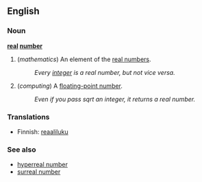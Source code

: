 ==English==

===Noun===
'''[[real]] [[number]]'''

# (''mathematics'') An element of the [[real numbers]].
#: ''Every [[integer]] is a real number, but not vice versa.''
# (''computing'') A [[floating-point number]].
#: ''Even if you pass sqrt an integer, it returns a real number.''

===Translations===

*Finnish: [[reaaliluku]]

===See also===
*[[hyperreal number]]
*[[surreal number]]